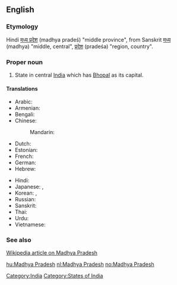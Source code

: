 ==English==
{{wikipedia}}

===Etymology===
Hindi [[मध्य प्रदेश]] (madhya pradeś) "middle province", from Sanskrit [[मध्य]] (madhya) "middle, central",  [[प्रदेश]] (pradeśa) "region, country".

===Proper noun===
{{en-proper noun|sg=[[Madhya]] [[Pradesh]]}}

# State in central [[India]] which has [[Bhopal]] as its capital.

====Translations====
{{trans-top|Madhya Pradesh, India}}
* Arabic: {{t|ar|ماديا براديش|m|tr=maadya bradiish|sc=Arab}}
* Armenian: {{t|hy|Մադհյա Պրադեշ|tr=Madhya Pradeš|sc=Armn}}
* Bengali: {{t|bn|মধ্যপ্রদেশ|sc=Beng}}
* Chinese:
*: Mandarin: {{t|zh|中央邦|tr=Zhōngyāng-bāng|sc=Hani}}
* Dutch: {{t|nl|Madhya Pradesh}}
* Estonian: {{t|et|Madhya Pradesh}}
* French: {{t|fr|Madhya Pradesh|m}}
* German: {{t|de|Madhya Pradesh|n}}
* Hebrew: {{t|he|מאדהיה פראדש|sc=Hebr}}
{{trans-mid}}
* Hindi: {{t|hi|मध्य प्रदेश|tr=madhya pradeś|sc=Deva}}
* Japanese: {{t|ja|マディヤ・プラデーシュ州|tr=Madhiya-Puradēshu-shū|sc=Jpan}},  {{t|ja|マディヤ・プラデーシュ|tr=Madhiya-Puradēshu|sc=Jpan}}
* Korean: {{t|ko|마디아프라데시 주|tr=Madiapeuradesi ju|sc=Kore}},  {{t|ko|마디아프라데시|tr=Madiapeuradesi|sc=Kore}}
* Russian: {{t|ru|Мадхья-Прадеш|m|tr=Mádx'ja-Pradéš|sc=Cyrl}}
* Sanskrit: {{t|sa|मध्य प्रदेश|sc=Deva}}
* Thai: {{t|th|รัฐมัธยประเทศ|tr=rát mát-tá-yá-bprà-tâyt|sc=Thai}}
* Urdu: {{t|ur|مدھیہ پردیش|tr=madhya pradeś|sc=ur-Arab}}
* Vietnamese: {{t|vi|Madhya Pradesh}}
{{trans-bottom}}

===See also===
[[w:Madhya Pradesh|Wikipedia article on Madhya Pradesh]]

[[Category:India]]
[[Category:States of India]]

[[hu:Madhya Pradesh]]
[[nl:Madhya Pradesh]]
[[no:Madhya Pradesh]]